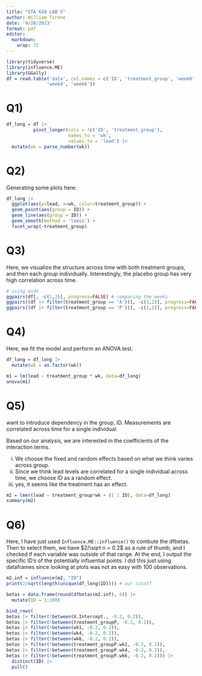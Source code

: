 ```yaml
---
title: "STA 610 LAB 5"
author: William Tirone
date: '9/28/2023'
format: pdf
editor: 
  markdown: 
    wrap: 72
---
```


```r
library(tidyverse)
library(influence.ME)
library(GGally)
df = read.table('data', col.names = c('ID', 'treatment_group', 'week0', 'week1', 
               'week4', 'week6'))
```

# Q1)

```r
df_long = df |> 
          pivot_longer(cols = !c('ID', 'treatment_group'), 
                       names_to = 'wk',
                       values_to = 'lead') |> 
  mutate(wk = parse_number(wk))
```

# Q2)

Generating some plots here:

```r
df_long |> 
  ggplot(aes(y=lead, x=wk, color=treatment_group)) +
  geom_point(aes(group = ID)) + 
  geom_line(aes(group = ID)) + 
  geom_smooth(method = 'loess') +
  facet_wrap(~treatment_group)
```

# Q3)

Here, we visualize the structure across time with both treatment groups, and then each group individually. Interestingly, the placebo group has very high correlation across time.

```r

# using wide 
ggpairs(df[, -c(1,2)], progress=FALSE) # comparing the weeks 
ggpairs((df |> filter(treatment_group == 'A'))[, -c(1,2)], progress=FALSE)
ggpairs((df |> filter(treatment_group == 'P'))[, -c(1,2)], progress=FALSE)

```

# Q4)

Here, we fit the model and perform an ANOVA test.

```r
df_long = df_long |> 
  mutate(wk = as.factor(wk))

m1 = lm(lead ~ treatment_group * wk, data=df_long)
anova(m1)

```

# Q5)

want to introduce dependency in the group, ID. Measurements are correlated across time for a single individual.

Based on our analysis, we are interested in the coefficients of the interaction terms.

i)  We choose the fixed and random effects based on what we think varies across group.
ii) Since we think lead levels are correlated for a single individual across time, we choose ID as a random effect.
iii) yes, it seems like the treatment has an effect.

```r
m2 = lmer(lead ~ treatment_group*wk + (1 | ID), data=df_long)
summary(m2)
```

# Q6)

Here, I have just used `Influence.ME::influence()` to combute the dfbetas. Then to 
select them, we have $2/\sqrt n = 0.2$ as a rule of thumb, and I checked if each variable 
was outside of that range. At the end, I output the specific ID's of the potentially 
influential points. I did this just using dataframes since looking at plots was not 
as easy with 100 observations. 

```r
m2.inf = influence(m2, "ID")
print(2/sqrt(length(unique(df_long$ID)))) # our cutoff 
```

```r
betas = data.frame(round(dfbetas(m2.inf), 4)) |> 
  mutate(ID = 1:100)

bind_rows(
betas |> filter(!between(X.Intercept., -0.2, 0.2)),
betas |> filter(!between(treatment_groupP, -0.2, 0.2)),
betas |> filter(!between(wk1, -0.2, 0.2)),
betas |> filter(!between(wk4, -0.2, 0.2)),
betas |> filter(!between(wk6, -0.2, 0.2)),
betas |> filter(!between(treatment_groupP.wk1, -0.2, 0.2)),
betas |> filter(!between(treatment_groupP.wk4, -0.2, 0.2)),
betas |> filter(!between(treatment_groupP.wk6, -0.2, 0.2))) |> 
  distinct(ID) |> 
  pull()
```



